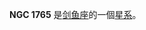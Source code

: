{{NGCInfoBox|NGCID=NGC 1765|發現者=約翰·弗里德里希·威廉·赫歇爾|發現日期=1834年12月26日|其他編號=ESO 119-24,AM 0457-620|曆元=J2000.0|赤經=4時58分24.3秒
|赤緯=-62°1'40"|星座=剑鱼座|星體=星系|星等=12.9|表面亮度=12.9|藍等=13.9}}

'''NGC 1765''' 是[[剑鱼座|剑鱼座]]的一個[[星系|星系]]。

{{NGCReference|1765}}
{{Catalogs|NGC=1765}}